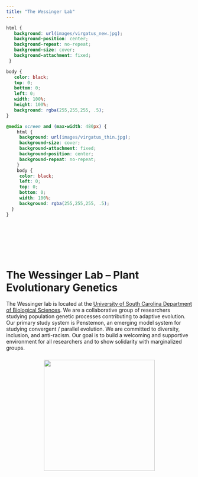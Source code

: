 ```yaml
---
title: "The Wessinger Lab"
---
```

<!--hello, this is an html comment--> 
<!--the title here NORMALLY controls the big text at the top of this web page as well as the title shown within the tab but I changed that so this title only controls the text within the tab for all .Rmds/.htmls (the change is coded within the in_header.html) because I wanted the information in the tab to say something different than the text at the top of each web page--> 

<!-- Global site tag (gtag.js) - Google Analytics -->
<script async src="https://www.googletagmanager.com/gtag/js?id=UA-68772800-2"></script>
<script>
  window.dataLayer = window.dataLayer || [];
  function gtag(){dataLayer.push(arguments);}
  gtag('js', new Date());

  gtag('config', 'UA-68772800-2');
</script>

<!--the code below indicates this is a code block containing code (within the ```) in the language css and we don't want this code to be echoed onto the website (echo=F)-->
<!--note: no comments can be made within the code block bc rmd is weird so all comments will be below the block and will occur below a comment out version of the thing exactly as it appears within the block,--> 
```css
html {
   background: url(images/virgatus_new.jpg);
   background-position: center;
   background-repeat: no-repeat;
   background-size: cover;
   background-attachment: fixed;
 }

body {
   color: black;
   top: 0; 
   bottom: 0;
   left: 0; 
   width: 100%; 
   height: 100%; 
   background: rgba(255,255,255, .5);
}

@media screen and (max-width: 480px) {
    html {
     background: url(images/virgatus_thin.jpg);
     background-size: cover;
     background-attachment: fixed;
     background-position: center;
     background-repeat: no-repeat;
    }
    body {
     color: black;
     left: 0;
     top: 0;
     bottom: 0;
     width: 100%; 
     background: rgba(255,255,255, .5);
  }
}
```

<!-- ```{css, echo=FALSE} -->
 <!-- html { -->
 <!--   background: url(images/virgatus_new.jpg);  -->
 <!--   background-position: center; -->
 <!--   background-repeat: no-repeat; -->
 <!--   background-size: cover; -->
 <!--   background-attachment: fixed; -->
 <!-- } -->

<!-- the html object formatted above (still in the language css) sets the background image used for this webpage 
#IMP the image is dynamically scaling when set this way meaning it's size and what is show changes when you change your browser/screen size
the url() command tells the computer where this image is currently located compared to the director the rproj is in so it's in a folder called images and the image itself is called virgatus_new.jpg
#IMP 2: the only issue with using this css background style image is that you cannot add informative captions to them, this is bc css is meant to be used purely for aesthetics, not for conveying information
background-position: center; just centers the image vertically and horizontally within the screen
background-repeat: no-repeat; means if the screen is too big that the image can't take up the whole thing, don't repeat the image
background-size: cover is what makes this image cover the entire width of the screen
background-attachment: fixed; is kind of complicated but means that is there is enough text that the screen needs to scroll, keep the image fixed in it's place aka don't scroll with the text -->

<!-- body { -->
<!--    color: black; -->
<!--    position: absolute;  -->
<!--    top: 200px;  -->
<!--    left: 0;  -->
<!--    width: 100%;  -->
<!--    background: rgba(211, 211, 211, .7); -->
<!-- } -->

<!--the body object formatted above (still in the language css) sets the style for the "body" aka the actual text within this web page
#IMP: this body is set here because it is different than the way we generally want the body formatted in the other pages, if it was something that we wanted on all of the pages then we would set it within the style.css
color: sets the color of the text
position: absolute sets the position to be the same relative to the scaling of it's containing block aka relative to the position of other things contained within the page (like images)
top: 200 px means the body will start 200 pixels down from the top of the screen (again regardless of width or other things contained withing this page as discussed above)
left: 0 means the body will start 0 pixels from the left of the screen (again regardless of width or other things contained withing this page as discussed above)
width: 100% sets the width of the body to cover 100% of the width of the screen
background: rgba(211, 211, 211, .7); sets the background of the body to be a light grey (hex code 211, 211, 211) with an alpha (transparency) value of .7 (70% opaque) -->

<!-- @media screen and (max-width: 480px) { -->
<!--     html { -->
<!--      background: url(images/virgatus_thin.jpg); -->
<!--      background-size: cover; -->
<!--      background-attachment: fixed; -->
<!--      background-position: center; -->
<!--      background-repeat: no-repeat; -->
<!--     } -->
<!--     body { -->
<!--      color: black; -->
<!--      left: 0;  -->
<!--      top: 100px; -->
<!--      width: 100%;  -->
<!--      background: rgba(211, 211, 211, .7); -->
<!--   } -->
<!-- } -->
<!-- this block changes the settings that were discussed above to be different if the screen size is smaller than 480 pixels in width aka on phones/ipads because the formatting as it was looked super bad on phones before

you can check what this looks like after knitting this web page by narrowing your screen until it shifts into the different formatting

the html object is formatted to be largely the same as the default for bigger screens that was discussed above, one difference is the image that it uses (virgatus_thin.jpg) is a cropped version of the original image because it looks nicer to have a skinnier image here

the body formatting here is also largerly the same except there is a smaller distance from the top of the screen (100 px instead of 200px) -->

<br><br><br><br><br>
<!-- below is the actual body of the text, aka what is getting formatted in the css body{} above -->

# The Wessinger Lab -- Plant Evolutionary Genetics 
<!-- Wessinger Lab is text that is in the header 1 format (styled to have a certain font size and to be centered within the style.css) which is the largest header and is always called in rmd by a single hastag (unlike normal R where hashtags are comments, hashtags always represent the size of the header in rmd, so ## is header 2 the second biggest header and ### is header 3 which is third biggest... etc.)--> 

<p> 

The Wessinger lab is located at the [University of South Carolina Department of Biological Sciences](https://www.sc.edu/study/colleges_schools/artsandsciences/biological_sciences/our_people/directory/wessinger_carolyn.php). We are a collaborative group of researchers studying population genetic processes contributing to adaptive evolution. Our primary study system is Penstemon, an emerging model system for studying convergent / parallel evolution. We are committed to diversity, inclusion, and anti-racism. Our goal is to build a welcoming and supportive environment for all researchers and to show solidarity with marginalized groups.</p>


<!-- the text above is all normal body text which is styled first by the css formatting contained within this web page as discussed above (currently formats placement, background color) and second by the formatting contained in the style.css (currently formats font type and font size)-->
<!--note the [] encase a set of words that are hyperlinked by the following link contained within the () -->

<center><img src="images/Wessinger_lab_logo_new.png" width="300px" height="300px" style= "padding: 10px; object-fit: cover"></center>


<br><br><br><br><br>

<br><br><br><br><br>